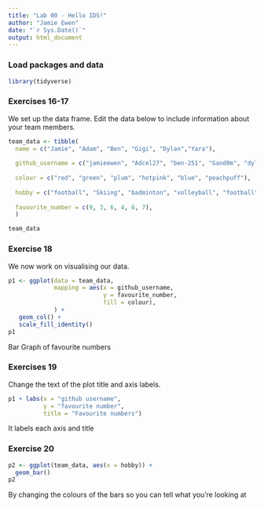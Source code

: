 ```yaml
---
title: "Lab 00 - Hello IDS!"
author: "Jamie Ewen"
date: "`r Sys.Date()`"
output: html_document
---
```


### Load packages and data

```r
library(tidyverse) 
```

### Exercises 16-17

We set up the data frame. Edit the data below to include information about your team members.

```r
team_data <- tibble(
  name = c("Jamie", "Adam", "Ben", "Gigi", "Dylan","Yara"),
  
  github_username = c("jamieewen", "Adcel27", "ben-251", "Gand0m", "dylanhoblman","yarakanaann"),
  
  colour = c("red", "green", "plum", "hotpink", "blue", "peachpuff"),
  
  hobby = c("football", "Skiing", "badminton", "volleyball", "football","basketball"),
  
  favourite_number = c(9, 3, 6, 4, 6, 7),
  )

team_data
```

### Exercise 18

We now work on visualising our data. 

```r
p1 <- ggplot(data = team_data, 
             mapping = aes(x = github_username, 
                           y = favourite_number,
                           fill = colour), 
             ) +
   geom_col() +
   scale_fill_identity()
p1
```


Bar Graph of favourite numbers

### Exercises 19

Change the text of the plot title and axis labels.

```r
p1 + labs(x = "github username", 
          y = "favourite number",
          title = "Favourite numbers")
```

It labels each axis and title

### Exercise 20

```r
p2 <- ggplot(team_data, aes(x = hobby)) +
  geom_bar()
p2
```

By changing the colours of the bars so you can tell what you're looking at 
